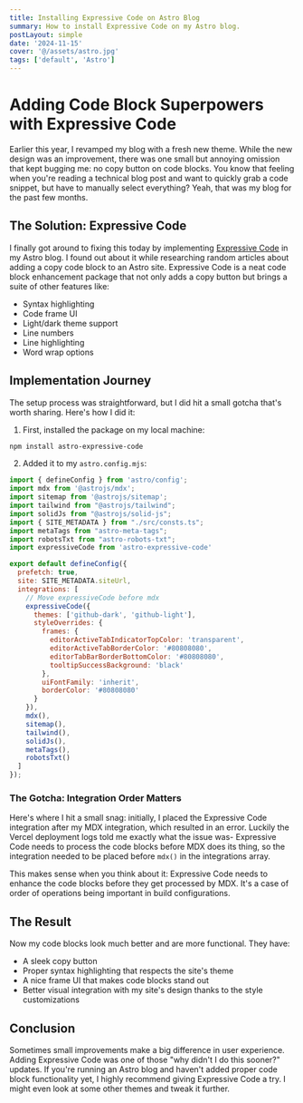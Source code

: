 ```yaml
---
title: Installing Expressive Code on Astro Blog
summary: How to install Expressive Code on my Astro blog.
postLayout: simple
date: '2024-11-15'
cover: '@/assets/astro.jpg'
tags: ['default', 'Astro']
---
```


# Adding Code Block Superpowers with Expressive Code

Earlier this year, I revamped my blog with a fresh new theme. While the new design was an improvement, there was one small but annoying omission that kept bugging me: no copy button on code blocks. You know that feeling when you're reading a technical blog post and want to quickly grab a code snippet, but have to manually select everything? Yeah, that was my blog for the past few months.

## The Solution: Expressive Code

I finally got around to fixing this today by implementing [Expressive Code](https://expressive-code.com/) in my Astro blog. I found out about it while researching random articles about adding a copy code block to an Astro site. Expressive Code is a neat code block enhancement package that not only adds a copy button but brings a suite of other features like:

- Syntax highlighting
- Code frame UI
- Light/dark theme support
- Line numbers
- Line highlighting
- Word wrap options

## Implementation Journey

The setup process was straightforward, but I did hit a small gotcha that's worth sharing. Here's how I did it:

1. First, installed the package on my local machine:
```bash
npm install astro-expressive-code
```

2. Added it to my `astro.config.mjs`:
```javascript
import { defineConfig } from 'astro/config';
import mdx from '@astrojs/mdx';
import sitemap from '@astrojs/sitemap';
import tailwind from "@astrojs/tailwind";
import solidJs from "@astrojs/solid-js";
import { SITE_METADATA } from "./src/consts.ts";
import metaTags from "astro-meta-tags";
import robotsTxt from "astro-robots-txt";
import expressiveCode from 'astro-expressive-code'

export default defineConfig({
  prefetch: true,
  site: SITE_METADATA.siteUrl,
  integrations: [
    // Move expressiveCode before mdx
    expressiveCode({
      themes: ['github-dark', 'github-light'],
      styleOverrides: {
        frames: {
          editorActiveTabIndicatorTopColor: 'transparent',
          editorActiveTabBorderColor: '#80808080',
          editorTabBarBorderBottomColor: '#80808080',
          tooltipSuccessBackground: 'black'
        },
        uiFontFamily: 'inherit',
        borderColor: '#80808080'
      }
    }),
    mdx(), 
    sitemap(), 
    tailwind(), 
    solidJs(), 
    metaTags(), 
    robotsTxt()
  ]
});
```
### The Gotcha: Integration Order Matters

Here's where I hit a small snag: initially, I placed the Expressive Code integration after my MDX integration, which resulted in an error. Luckily the Vercel deployment logs told me exactly what the issue was- Expressive Code needs to process the code blocks before MDX does its thing, so the integration needed to be placed before `mdx()` in the integrations array.

This makes sense when you think about it: Expressive Code needs to enhance the code blocks before they get processed by MDX. It's a case of order of operations being important in build configurations.

## The Result

Now my code blocks look much better and are more functional. They have:
- A sleek copy button
- Proper syntax highlighting that respects the site's theme
- A nice frame UI that makes code blocks stand out
- Better visual integration with my site's design thanks to the style customizations

## Conclusion

Sometimes small improvements make a big difference in user experience. Adding Expressive Code was one of those "why didn't I do this sooner?" updates. If you're running an Astro blog and haven't added proper code block functionality yet, I highly recommend giving Expressive Code a try. I might even look at some other themes and tweak it further. 

